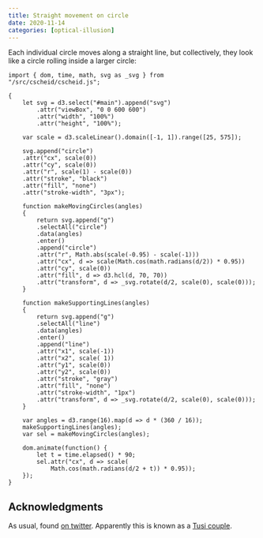 ```yaml
---
title: Straight movement on circle
date: 2020-11-14
categories: [optical-illusion]
---
```


Each individual circle moves along a straight line, but collectively,
they look like a circle rolling inside a larger circle:

<div id="main"></div>

```ojs
import { dom, time, math, svg as _svg } from "/src/cscheid/cscheid.js";

{
    let svg = d3.select("#main").append("svg")
        .attr("viewBox", "0 0 600 600")
        .attr("width", "100%")
        .attr("height", "100%");

    var scale = d3.scaleLinear().domain([-1, 1]).range([25, 575]);

    svg.append("circle")
    .attr("cx", scale(0))
    .attr("cy", scale(0))
    .attr("r", scale(1) - scale(0))
    .attr("stroke", "black")
    .attr("fill", "none")
    .attr("stroke-width", "3px");

    function makeMovingCircles(angles)
    {
        return svg.append("g")
        .selectAll("circle")
        .data(angles)
        .enter()
        .append("circle")
        .attr("r", Math.abs(scale(-0.95) - scale(-1)))
        .attr("cx", d => scale(Math.cos(math.radians(d/2)) * 0.95))
        .attr("cy", scale(0))
        .attr("fill", d => d3.hcl(d, 70, 70))
        .attr("transform", d => _svg.rotate(d/2, scale(0), scale(0)));
    }

    function makeSupportingLines(angles)
    {
        return svg.append("g")
        .selectAll("line")
        .data(angles)
        .enter()
        .append("line")
        .attr("x1", scale(-1))
        .attr("x2", scale( 1))
        .attr("y1", scale(0))
        .attr("y2", scale(0))
        .attr("stroke", "gray")
        .attr("fill", "none")
        .attr("stroke-width", "1px")
        .attr("transform", d => _svg.rotate(d/2, scale(0), scale(0)));
    }

    var angles = d3.range(16).map(d => d * (360 / 16));
    makeSupportingLines(angles);
    var sel = makeMovingCircles(angles);

    dom.animate(function() {
        let t = time.elapsed() * 90;
        sel.attr("cx", d => scale(
            Math.cos(math.radians(d/2 + t)) * 0.95));
    });
}
```

## Acknowledgments

As usual, found [on twitter](https://twitter.com/ZonePhysics/status/1190328863571808257). Apparently this is known as a [Tusi couple](https://en.wikipedia.org/wiki/Tusi_couple).
